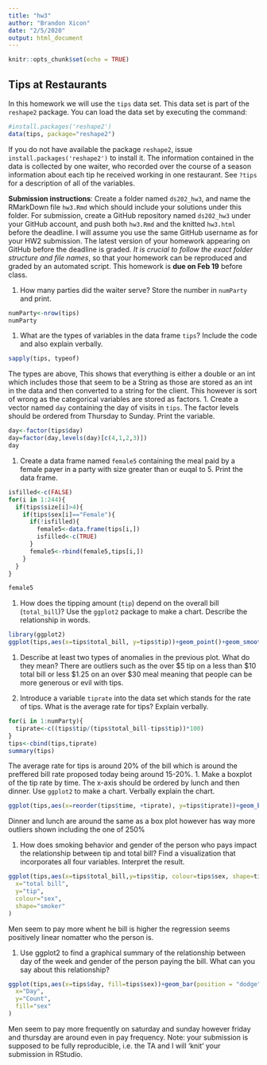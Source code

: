 ```yaml
---
title: "hw3"
author: "Brandon Xicon"
date: "2/5/2020"
output: html_document
---
```

```r
knitr::opts_chunk$set(echo = TRUE)
```

## Tips at Restaurants

In this homework we will use the `tips` data set. This data set is part of the `reshape2` package. You can load the data set by executing the command:
```r
#install.packages('reshape2')
data(tips, package="reshape2")
```
If you do not have available the package `reshape2`, issue `install.packages('reshape2')` to install it. The information contained in the data is collected by one waiter, who recorded over the course of a season information about each tip he received working in one restaurant. See `?tips` for a description of all of the variables. 

**Submission instructions**: Create a folder named `ds202_hw3`, and name the RMarkDown file `hw3.Rmd`  which should include your solutions under this folder. For submission, create a GitHub repository named `ds202_hw3` under your GitHub account, and push both `hw3.Rmd` and the knitted `hw3.html` before the deadline. I will assume you use the same GitHub username as for your HW2 submission. The latest version of your homework appearing on GitHub before the deadline is graded. *It is crucial to follow the exact folder structure and file names*, so that your homework can be reproduced and graded by an automated script. This homework is **due on Feb 19** before class.

1.  How many parties did the waiter serve? Store the number in `numParty` and print. 
```r
numParty<-nrow(tips)
numParty
```
1. What are the types of variables in the data frame `tips`? Include the code and also explain verbally.
```r
sapply(tips, typeof)

```
The types are above, This shows that everything is either a double or an int which includes those that seem to be a String as those are stored as an int in the data and then converted to a string for the client. This however is sort of wrong as the categorical variables are stored as factors. 
1. Create a vector named `day` containing the day of visits in `tips`. The factor levels should be ordered from Thursday to Sunday. Print the variable.
```r
day<-factor(tips$day)
day=factor(day,levels(day)[c(4,1,2,3)])
day
```
1. Create a data frame named `female5` containing the meal paid by a female payer in a party with size greater than or euqal to 5. Print the data frame.
```r
isfilled<-c(FALSE)
for(i in 1:244){
  if(tips$size[i]>4){
    if(tips$sex[i]=="Female"){
      if(!isfilled){
        female5<-data.frame(tips[i,])
        isfilled<-c(TRUE)
      }
      female5<-rbind(female5,tips[i,])
    }
  }
}

female5

```
1. How does the tipping amount (`tip`) depend on the overall bill (`total_bill`)? Use the `ggplot2` package to make a chart. Describe the relationship in words.
```r
library(ggplot2)
ggplot(tips,aes(x=tips$total_bill, y=tips$tip))+geom_point()+geom_smooth(method='lm')+xlab('total Bill ($)')+ylab('tip ($)')
```
1. Describe at least two types of anomalies in the previous plot. What do they mean?
There are outliers such as the over $5 tip on a less than $10 total bill or less $1.25 on an over $30 meal meaning that people can be more generous or evil with tips. 

1. Introduce a variable `tiprate` into the data set which stands for the rate of tips. What is the average rate for tips? Explain verbally. 
```r
for(i in 1:numParty){
  tiprate<-c((tips$tip/(tips$total_bill-tips$tip))*100)
}
tips<-cbind(tips,tiprate)
summary(tips)
```
The average rate for tips is around 20% of the bill which is around the preffered bill rate proposed today being around 15-20%.
1. Make a boxplot of the tip rate by time. The x-axis should be ordered by lunch and then dinner. Use `ggplot2` to make a chart. Verbally explain the chart.
```r

ggplot(tips,aes(x=reorder(tips$time, +tiprate), y=tips$tiprate))+geom_boxplot()+xlab('time')+ylab('tiprate (%)')

```
Dinner and lunch are around the same as a box plot however has way more outliers shown including the one of 250%

1. How does smoking behavior and gender of the person who pays impact the relationship between tip and total bill? Find a visualization that incorporates all four variables. Interpret the result.
```r
ggplot(tips,aes(x=tips$total_bill,y=tips$tip, colour=tips$sex, shape=tips$smoker))+geom_point()+labs(
  x="total bill",
  y="tip",
  colour="sex",
  shape="smoker"
)
```
Men seem to pay more whent he bill is higher the regression seems positively linear nomatter who the person is.

1. Use ggplot2 to find a graphical summary of the relationship between day of the week and gender of the person paying the bill. What can you say about this relationship?
```r
ggplot(tips,aes(x=tips$day, fill=tips$sex))+geom_bar(position = "dodge")+labs(
  x="Day",
  y="Count",
  fill="sex"
)
```
Men seem to pay more frequently on saturday and sunday however friday and thursday are around even in pay frequency. 
Note: your submission is supposed to be fully reproducible, i.e. the TA and I will 'knit' your submission in RStudio. 
